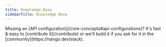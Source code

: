 ```yaml
---
title: Knowledge Base
sidebarTitle: Knowledge Base
---
```


<Tip>
    Missing an [API configuration](/core-concepts#api-configurations)? It's fast & easy to [contribute it](/contribute) or we'll build it if you ask for
    it in the [community](https://nango.dev/slack).
</Tip>

<CardGroup cols={4}>
    <Card title="Box" href="/integrations/all/box" color="#68a063" />
    <Card title="Confluence" href="/integrations/all/confluence" color="#68a063" />
    <Card title="Dropbox" href="/integrations/all/dropbox" color="#68a063" />
    <Card title="Notion" href="/integrations/all/notion" color="#68a063" />
    <Card title="One Drive" href="/integrations/all/one-drive" color="#68a063" />
    <Card title="StackExchange" href="/integrations/all/stackexchange" color="#68a063" />
</CardGroup>
